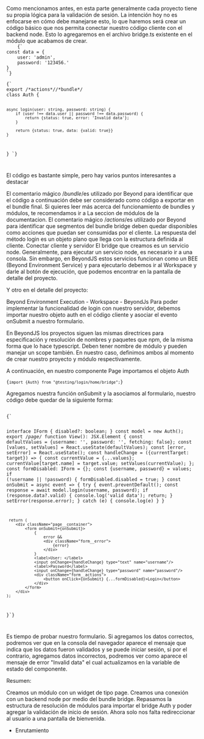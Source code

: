 
<DocHeader pretitle="Tutorial" title="Código Bridge" />
Como mencionamos antes, en esta parte generalmente cada proyecto tiene su propia lógica para la validación de sesión. La
intención hoy no es enfocarse en cómo debe manejarse esto, lo que haremos será crear un código básico que nos permita conectar
nuestro código cliente con el backend node. Esto lo agregaremos en el archivo bridge.ts existente en el módulo que acabamos
de crear.

<Code>
    {`
const data = {
    user: 'admin',
    password: '123456.'
}
`}
</Code>

<Code>
{`
export /*actions*//*bundle*/
class Auth {

    async login(user: string, password: string) {
        if (user !== data.user || password !== data.password) {
            return {status: true, error: 'Invalid data'};
        }

        return {status: true, data: {valid: true}}
    }

}
`}

</Code>

El código es bastante simple, pero hay varios puntos interesantes a destacar

El comentario mágico /_bundle_/es utilizado por Beyond para identificar que
el código a continuación debe ser considerado como código a exportar en el
bundle final. Si quieres leer más acerca del funcionamiento de bundles y módulos, te recomendamos ir a La seccion de módulos de la documentacion.
El comentario mágico /_actions_/es utilizado por Beyond para identificar
que segmentos del bundle bridge deben quedar disponibles como acciones que puedan ser consumidas por el cliente.
La respuesta del método login es un objeto plano que llega con la estructura definida al cliente.
Conectar cliente y servidor
El bridge que creamos es un servicio node. Generalmente, para ejecutar un servicio node, es necesario ir a una consola. Sin embargo, en BeyondJS estos servicios funcionan como un BEE (Beyond Environment Service) y para ejecutarlo debemos ir al Workspace y darle al botón de ejecución, que podemos encontrar en la pantalla de detalle del proyecto.

Y otro en el detalle del proyecto:

Beyond Environment Execution - Workspace - BeyondJs
Para poder implementar la funcionalidad de login con nuestro servidor, debemos importar nuestro objeto auth en el código cliente y asociar el evento onSubmit a nuestro formulario.

En BeyondJS los proyectos siguen las mismas directrices para especificación y resolución de nombres y paquetes que npm, de la misma forma que lo hace typescript. Deben tener nombre de módulo y pueden manejar un scope también. En nuestro caso, definimos ambos al momento de crear nuestro proyecto y módulo respectivamente.

A continuación, en nuestro componente Page importamos el objeto Auth

<Code>{`import {Auth} from "@testing/login/home/bridge";`}</Code>

Agregamos nuestra función onSubmit y la asociamos al formulario, nuestro código debe quedar de la siguiente forma:

<Code>
{`

interface IForm {
disabled?: boolean;
}
const model = new Auth();
export /_page_/
function View(): JSX.Element {
const defaultValues = {username: '', password: '', fetching: false};
const [values, setValues] = React.useState(defaultValues);
const [error, setError] = React.useState();
const handleChange = ({currentTarget: target}) => {
const currentValue = {...values};
currentValue[target.name] = target.value;
setValues(currentValue);
};
const formDisabled: IForm = {};
const {username, password} = values;
if (!username || !password) {
formDisabled.disabled = true;
}
const onSubmit = async event => {
try {
event.preventDefault();
const response = await model.login(username, password);
if (response.data?.valid) {
console.log('valid data');
return;
}
setError(response.error);
} catch (e) {
console.log(e)
}
}

     return (
        <div className="page__container">
            <form onSubmit={onSubmit}>
                {
                    error &&
                    <div className="form__error">
                        {error}
                    </div>
                }
                <label>User: </label>
                <input onChange={handleChange} type="text" name="username"/>
                <label>Password</label>
                <input onChange={handleChange} type="password" name="password"/>
                <div className="form__actions">
                    <button onClick={onSubmit} {...formDisabled}>Login</button>
                </div>
            </form>
        </div>
    );

}`}

</Code>

Es tiempo de probar nuestro formulario. Si agregamos los datos correctos, podremos ver que en la consola del navegador aparece el mensaje que indica que los datos fueron validados y se puede iniciar sesión, si por el contrario, agregamos datos incorrectos, podremos ver como aparece el mensaje de error "Invalid data" el cual actualizamos en la variable de estado del componente.

Resumen:

Creamos un módulo con un widget de tipo page.
Creamos una conexión con un backend node por medio del bundle bridge.
Repasamos la estructura de resolución de módulos para importar el bridge Auth y poder agregar la validación de inicio de sesión.
Ahora solo nos falta redireccionar al usuario a una pantalla de bienvenida.

-   <Link href="/docs/tutorial/routing">Enrutamiento</Link>
